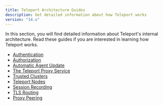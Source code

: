 ```yaml
---
title: Teleport Architecture Guides
description: Get detailed information about how Teleport works
version: "14.x"
---
```


In this section, you will find detailed information about Teleport's internal
architecture. Read these guides if you are interested in learning how Teleport
works.

- [Authentication](/docs/ver/14.x/architecture/authentication)
- [Authorization](/docs/ver/14.x/architecture/authorization)
- [Automatic Agent Update](/docs/ver/14.x/architecture/agent-update-management)
- [The Teleport Proxy Service](/docs/ver/14.x/architecture/proxy)
- [Trusted Clusters](/docs/ver/14.x/architecture/trustedclusters)
- [Teleport Nodes](/docs/ver/14.x/architecture/nodes)
- [Session Recording](/docs/ver/14.x/architecture/session-recording)
- [TLS Routing](/docs/ver/14.x/architecture/tls-routing)
- [Proxy Peering](/docs/ver/14.x/architecture/proxy-peering)
